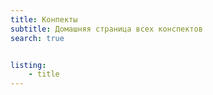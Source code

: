 ```yaml
---
title: Конпекты
subtitle: Домашняя страница всех конспектов
search: true


listing: 
    - title
---
```


